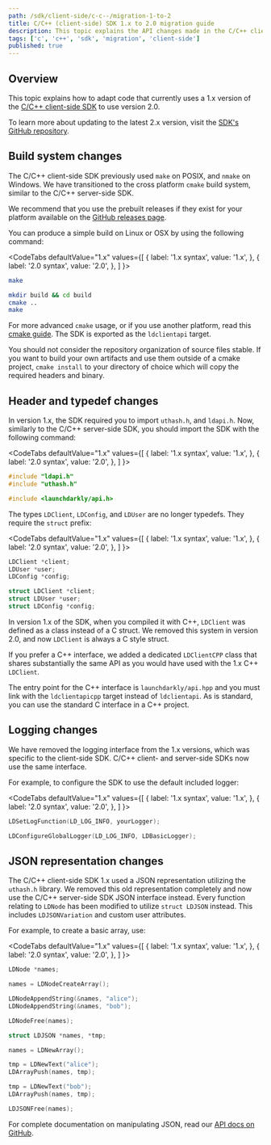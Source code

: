 ```yaml
---
path: /sdk/client-side/c-c--/migration-1-to-2
title: C/C++ (client-side) SDK 1.x to 2.0 migration guide
description: This topic explains the API changes made in the C/C++ client-side SDK 2 release and how to migrate to that version.
tags: ['c', 'c++', 'sdk', 'migration', 'client-side']
published: true
---
```


## Overview

This topic explains how to adapt code that currently uses a 1.x version of the [C/C++ client-side SDK](/sdk/client-side/c-c--) to use version 2.0.

To learn more about updating to the latest 2.x version, visit the [SDK's GitHub repository](https://github.com/launchdarkly/c-client-sdk/releases).

## Build system changes

The C/C++ client-side SDK previously used `make` on POSIX, and `nmake` on Windows. We have transitioned to the cross platform `cmake` build system, similar to the C/C++ server-side SDK.

We recommend that you use the prebuilt releases if they exist for your platform available on the [GitHub releases page](https://github.com/launchdarkly/c-client-sdk/releases).

You can produce a simple build on Linux or OSX by using the following command:

<CodeTabs
  defaultValue="1.x"
  values={[
    { label: '1.x syntax', value: '1.x', },
    { label: '2.0 syntax', value: '2.0', },
  ]
}>
<CodeTabItem value="1.x">

```bash
make
```

</CodeTabItem>
<CodeTabItem value="2.0">

```bash
mkdir build && cd build
cmake ..
make
```

</CodeTabItem>
</CodeTabs>

For more advanced `cmake` usage, or if you use another platform, read this [cmake guide](http://preshing.com/20170511/how-to-build-a-cmake-based-project). The SDK is exported as the `ldclientapi` target.

You should not consider the repository organization of source files stable. If you want to build your own artifacts and use them outside of a cmake project, `cmake install` to your directory of choice which will copy the required headers and binary.

## Header and typedef changes

In version 1.x, the SDK required you to import `uthash.h`, and `ldapi.h`. Now, similarly to the C/C++ server-side SDK, you should import the SDK with the following command:

<CodeTabs
  defaultValue="1.x"
  values={[
    { label: '1.x syntax', value: '1.x', },
    { label: '2.0 syntax', value: '2.0', },
  ]
}>
<CodeTabItem value="1.x">

```c
#include "ldapi.h"
#include "uthash.h"
```

</CodeTabItem>
<CodeTabItem value="2.0">

```c
#include <launchdarkly/api.h>
```

</CodeTabItem>
</CodeTabs>

The types `LDClient`, `LDConfig`, and `LDUser` are no longer typedefs. They require the `struct` prefix:

<CodeTabs
  defaultValue="1.x"
  values={[
    { label: '1.x syntax', value: '1.x', },
    { label: '2.0 syntax', value: '2.0', },
  ]
}>
<CodeTabItem value="1.x">

```c
LDClient *client;
LDUser *user;
LDConfig *config;
```

</CodeTabItem>
<CodeTabItem value="2.0">

```c
struct LDClient *client;
struct LDUser *user;
struct LDConfig *config;
```

</CodeTabItem>
</CodeTabs>

In version 1.x of the SDK, when you compiled it with C++, `LDClient` was defined as a class instead of a C struct. We removed this system in version 2.0, and now `LDClient` is always a C style struct.

If you prefer a C++ interface, we added a dedicated `LDClientCPP` class that shares substantially the same API as you would have used with the 1.x C++ `LDClient`.

The entry point for the C++ interface is `launchdarkly/api.hpp` and you must link with the `ldclientapicpp` target instead of `ldclientapi`. As is standard, you can use the standard C interface in a C++ project.

## Logging changes

We have removed the logging interface from the 1.x versions, which was specific to the client-side SDK. C/C++ client- and server-side SDKs now use the same interface.

For example, to configure the SDK to use the default included logger:

<CodeTabs
  defaultValue="1.x"
  values={[
    { label: '1.x syntax', value: '1.x', },
    { label: '2.0 syntax', value: '2.0', },
  ]
}>
<CodeTabItem value="1.x">

```c
LDSetLogFunction(LD_LOG_INFO, yourLogger);
```

</CodeTabItem>
<CodeTabItem value="2.0">

```c
LDConfigureGlobalLogger(LD_LOG_INFO, LDBasicLogger);
```

</CodeTabItem>
</CodeTabs>

## JSON representation changes

The C/C++ client-side SDK 1.x used a JSON representation utilizing the `uthash.h` library. We removed this old representation completely and now use the C/C++ server-side SDK JSON interface instead. Every function relating to `LDNode` has been modified to utilize `struct LDJSON` instead. This includes `LDJSONVariation` and custom user attributes.

For example, to create a basic array, use:

<CodeTabs
  defaultValue="1.x"
  values={[
    { label: '1.x syntax', value: '1.x', },
    { label: '2.0 syntax', value: '2.0', },
  ]
}>
<CodeTabItem value="1.x">

```c
LDNode *names;

names = LDNodeCreateArray();

LDNodeAppendString(&names, "alice");
LDNodeAppendString(&names, "bob");

LDNodeFree(names);
```

</CodeTabItem>
<CodeTabItem value="2.0">

```c
struct LDJSON *names, *tmp;

names = LDNewArray();

tmp = LDNewText("alice");
LDArrayPush(names, tmp);

tmp = LDNewText("bob");
LDArrayPush(names, tmp);

LDJSONFree(names);
```

</CodeTabItem>
</CodeTabs>

For complete documentation on manipulating JSON, read our [API docs on GitHub](https://launchdarkly.github.io/c-client-sdk/json_8h.html).
